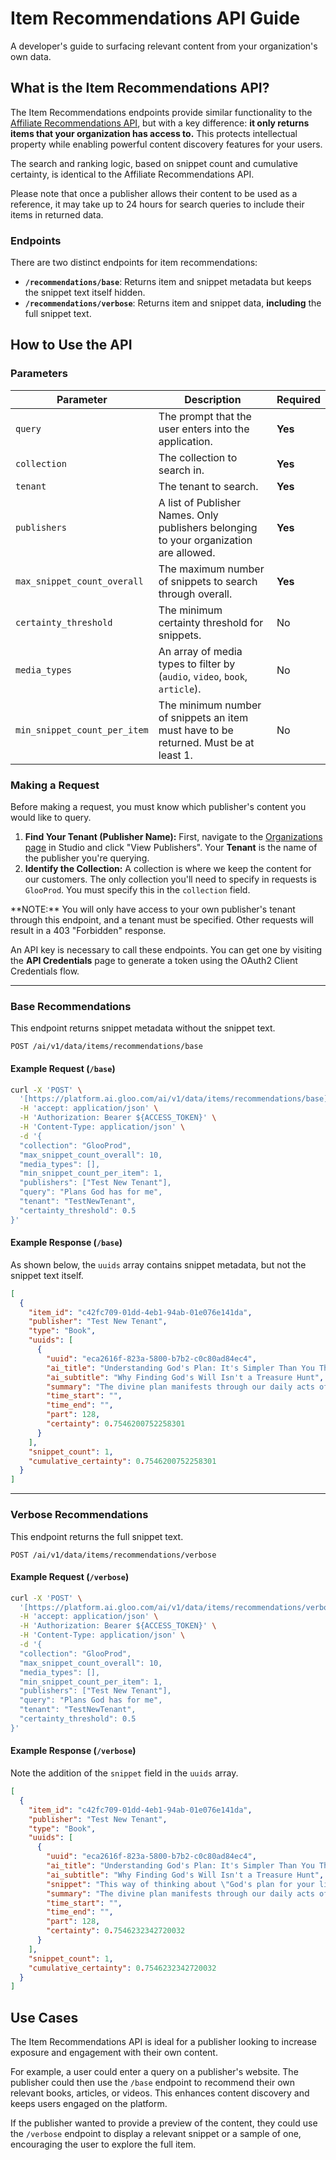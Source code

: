 # Item Recommendations API Guide

A developer's guide to surfacing relevant content from your organization's own data.

## What is the Item Recommendations API?

The Item Recommendations endpoints provide similar functionality to the [Affiliate Recommendations API](/api-guides/search-and-recommendations/affiliate-recommendations), but with a key difference: **it only returns items that your organization has access to.** This protects intellectual property while enabling powerful content discovery features for your users.

The search and ranking logic, based on snippet count and cumulative certainty, is identical to the Affiliate Recommendations API.

Please note that once a publisher allows their content to be used as a reference, it may take up to 24 hours for search queries to include their items in returned data.

### Endpoints

There are two distinct endpoints for item recommendations:

-   **`/recommendations/base`**: Returns item and snippet metadata but keeps the snippet text itself hidden.
-   **`/recommendations/verbose`**: Returns item and snippet data, **including** the full snippet text.

## How to Use the API

### Parameters

| Parameter                   | Description                                                                                         | Required |
| --------------------------- | --------------------------------------------------------------------------------------------------- | -------- |
| `query`                     | The prompt that the user enters into the application.                                               | **Yes** |
| `collection`                | The collection to search in.                                                                        | **Yes** |
| `tenant`                    | The tenant to search.                                                                               | **Yes** |
| `publishers`                | A list of Publisher Names. Only publishers belonging to your organization are allowed.              | **Yes** |
| `max_snippet_count_overall` | The maximum number of snippets to search through overall.                                           | **Yes** |
| `certainty_threshold`               | The minimum certainty threshold for snippets.                         | No       |
| `media_types`               | An array of media types to filter by (`audio`, `video`, `book`, `article`).                         | No       |
| `min_snippet_count_per_item`| The minimum number of snippets an item must have to be returned. Must be at least 1.                 | No       |

### Making a Request

Before making a request, you must know which publisher's content you would like to query.

1.  **Find Your Tenant (Publisher Name):** First, navigate to the [Organizations page](/studio/manage-organizations) in Studio and click "View Publishers". Your **Tenant** is the name of the publisher you're querying.
2.  **Identify the Collection:** A collection is where we keep the content for our customers. The only collection you'll need to specify in requests is `GlooProd`. You must specify this in the `collection` field.

<Info>
**NOTE:** You will only have access to your own publisher's tenant through this endpoint, and a tenant must be specified. Other requests will result in a 403 "Forbidden" response.
</Info>

An API key is necessary to call these endpoints. You can get one by visiting the **API Credentials** page to generate a token using the OAuth2 Client Credentials flow.

---

### Base Recommendations

This endpoint returns snippet metadata without the snippet text.

`POST /ai/v1/data/items/recommendations/base`

#### Example Request (`/base`)

```bash
curl -X 'POST' \
  '[https://platform.ai.gloo.com/ai/v1/data/items/recommendations/base](https://platform.ai.gloo.com/ai/v1/data/items/recommendations/base)' \
  -H 'accept: application/json' \
  -H 'Authorization: Bearer ${ACCESS_TOKEN}' \
  -H 'Content-Type: application/json' \
  -d '{
  "collection": "GlooProd",
  "max_snippet_count_overall": 10,
  "media_types": [],
  "min_snippet_count_per_item": 1,
  "publishers": ["Test New Tenant"],
  "query": "Plans God has for me",
  "tenant": "TestNewTenant",
  "certainty_threshold": 0.5
}'
```

#### Example Response (`/base`)

As shown below, the `uuids` array contains snippet metadata, but not the snippet text itself.

```json
[
  {
    "item_id": "c42fc709-01dd-4eb1-94ab-01e076e141da",
    "publisher": "Test New Tenant",
    "type": "Book",
    "uuids": [
      {
        "uuid": "eca2616f-823a-5800-b7b2-c0c80ad84ec4",
        "ai_title": "Understanding God's Plan: It's Simpler Than You Think",
        "ai_subtitle": "Why Finding God's Will Isn't a Treasure Hunt",
        "summary": "The divine plan manifests through our daily acts of goodness, rather than existing as a predetermined sequence we must discover.",
        "time_start": "",
        "time_end": "",
        "part": 128,
        "certainty": 0.7546200752258301
      }
    ],
    "snippet_count": 1,
    "cumulative_certainty": 0.7546200752258301
  }
]
```

---

### Verbose Recommendations

This endpoint returns the full snippet text.

`POST /ai/v1/data/items/recommendations/verbose`

#### Example Request (`/verbose`)

```bash
curl -X 'POST' \
  '[https://platform.ai.gloo.com/ai/v1/data/items/recommendations/verbose](https://platform.ai.gloo.com/ai/v1/data/items/recommendations/verbose)' \
  -H 'accept: application/json' \
  -H 'Authorization: Bearer ${ACCESS_TOKEN}' \
  -H 'Content-Type: application/json' \
  -d '{
  "collection": "GlooProd",
  "max_snippet_count_overall": 10,
  "media_types": [],
  "min_snippet_count_per_item": 1,
  "publishers": ["Test New Tenant"],
  "query": "Plans God has for me",
  "tenant": "TestNewTenant",
  "certainty_threshold": 0.5
}'
```

#### Example Response (`/verbose`)

Note the addition of the `snippet` field in the `uuids` array.

```json
[
  {
    "item_id": "c42fc709-01dd-4eb1-94ab-01e076e141da",
    "publisher": "Test New Tenant",
    "type": "Book",
    "uuids": [
      {
        "uuid": "eca2616f-823a-5800-b7b2-c0c80ad84ec4",
        "ai_title": "Understanding God's Plan: It's Simpler Than You Think",
        "ai_subtitle": "Why Finding God's Will Isn't a Treasure Hunt",
        "snippet": "This way of thinking about \"God's plan for your life\" is guaranteed to give us a headache—and it's just not how he operates. It's not that God's holding the treasure map and we have to guess the route to the X that marks the spot...",
        "summary": "The divine plan manifests through our daily acts of goodness, rather than existing as a predetermined sequence we must discover.",
        "time_start": "",
        "time_end": "",
        "part": 128,
        "certainty": 0.7546232342720032
      }
    ],
    "snippet_count": 1,
    "cumulative_certainty": 0.7546232342720032
  }
]
```

## Use Cases

The Item Recommendations API is ideal for a publisher looking to increase exposure and engagement with their own content.

For example, a user could enter a query on a publisher's website. The publisher could then use the `/base` endpoint to recommend their own relevant books, articles, or videos. This enhances content discovery and keeps users engaged on the platform.

If the publisher wanted to provide a preview of the content, they could use the `/verbose` endpoint to display a relevant snippet or a sample of one, encouraging the user to explore the full item.

